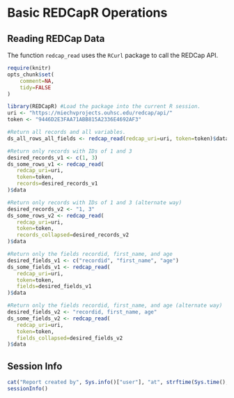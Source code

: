 <!--
%\VignetteEngine{knitr::knitr}
%\VignetteIndexEntry{Basic REDCapR Operations}
-->

# Basic REDCapR Operations

## Reading REDCap Data
The function `redcap_read` uses the `RCurl` package to call the REDCap API.
```r
require(knitr)
opts_chunk$set(
    comment=NA, 
    tidy=FALSE
)
```

```r
library(REDCapR) #Load the package into the current R session.
uri <- "https://miechvprojects.ouhsc.edu/redcap/api/"
token <- "9446D2E3FAA71ABB815A2336E4692AF3"
```

```r
#Return all records and all variables.
ds_all_rows_all_fields <- redcap_read(redcap_uri=uri, token=token)$data
```
```r
#Return only records with IDs of 1 and 3
desired_records_v1 <- c(1, 3)
ds_some_rows_v1 <- redcap_read(
   redcap_uri=uri, 
   token=token, 
   records=desired_records_v1
)$data

#Return only records with IDs of 1 and 3 (alternate way)
desired_records_v2 <- "1, 3"
ds_some_rows_v2 <- redcap_read(
   redcap_uri=uri, 
   token=token, 
   records_collapsed=desired_records_v2
)$data
```
```r
#Return only the fields recordid, first_name, and age
desired_fields_v1 <- c("recordid", "first_name", "age")
ds_some_fields_v1 <- redcap_read(
   redcap_uri=uri, 
   token=token, 
   fields=desired_fields_v1
)$data

#Return only the fields recordid, first_name, and age (alternate way)
desired_fields_v2 <- "recordid, first_name, age"
ds_some_fields_v2 <- redcap_read(
   redcap_uri=uri, 
   token=token, 
   fields_collapsed=desired_fields_v2
)$data
```

## Session Info
```r
cat("Report created by", Sys.info()["user"], "at", strftime(Sys.time(), "%c, %z"))
sessionInfo()
```
